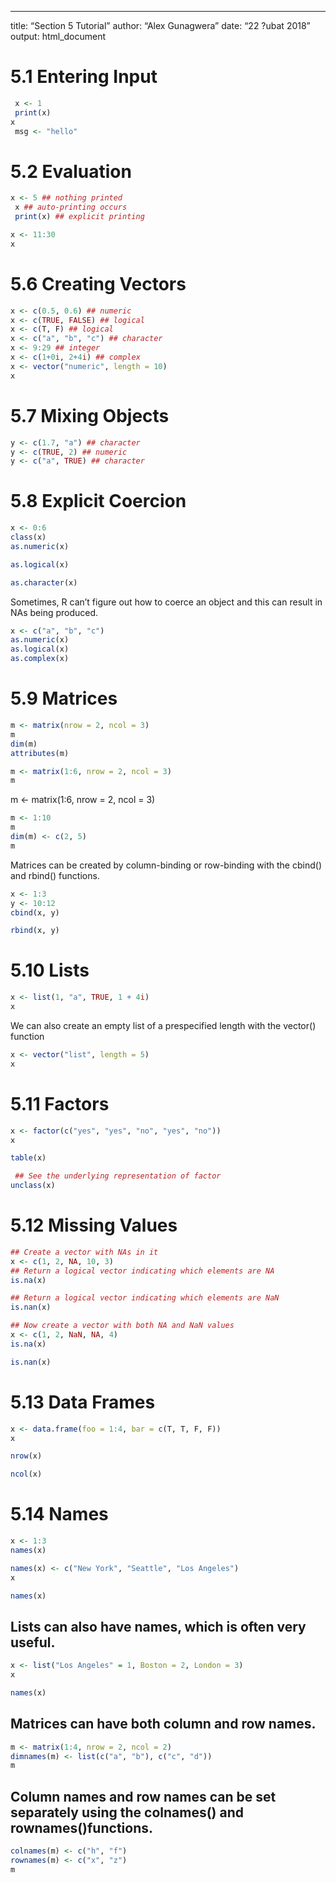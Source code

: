 ---
title: "Section 5 Tutorial"
author: "Alex Gunagwera"
date: "22 ?ubat 2018"
output: html_document

# 5.1 Entering Input

```r
 x <- 1
 print(x)
x
 msg <- "hello"
```
 
# 5.2 Evaluation
```r
x <- 5 ## nothing printed
 x ## auto-printing occurs
 print(x) ## explicit printing

x <- 11:30
x
```
# 5.6 Creating Vectors

```r
x <- c(0.5, 0.6) ## numeric
x <- c(TRUE, FALSE) ## logical
x <- c(T, F) ## logical
x <- c("a", "b", "c") ## character
x <- 9:29 ## integer
x <- c(1+0i, 2+4i) ## complex
x <- vector("numeric", length = 10)
x
```

# 5.7 Mixing Objects
```r
y <- c(1.7, "a") ## character
y <- c(TRUE, 2) ## numeric
y <- c("a", TRUE) ## character
```

# 5.8 Explicit Coercion
```r
x <- 0:6
class(x)
as.numeric(x)

as.logical(x)

as.character(x)

```


Sometimes, R can't figure out how to coerce an object and this can result in NAs being produced.

```r
x <- c("a", "b", "c")
as.numeric(x)
as.logical(x)
as.complex(x)

```
# 5.9 Matrices

```r
m <- matrix(nrow = 2, ncol = 3)
m
dim(m)
attributes(m)
```
```r
m <- matrix(1:6, nrow = 2, ncol = 3)
m
```
m <- matrix(1:6, nrow = 2, ncol = 3)
```r
m <- 1:10
m
dim(m) <- c(2, 5)
m

```

Matrices can be created by column-binding or row-binding with the cbind() and rbind() functions.

```r
x <- 1:3
y <- 10:12
cbind(x, y)

```




```r
rbind(x, y)

```
# 5.10 Lists
```r
x <- list(1, "a", TRUE, 1 + 4i)
x
```

We can also create an empty list of a prespecified length with the vector() function
```r
x <- vector("list", length = 5)
x
```


# 5.11 Factors
```r
x <- factor(c("yes", "yes", "no", "yes", "no"))
x
```

```r
table(x)
```

```r
 ## See the underlying representation of factor
unclass(x)

```
# 5.12 Missing Values
```r
## Create a vector with NAs in it
x <- c(1, 2, NA, 10, 3)
## Return a logical vector indicating which elements are NA
is.na(x)

```


```r
## Return a logical vector indicating which elements are NaN
is.nan(x)
```

```r
## Now create a vector with both NA and NaN values
x <- c(1, 2, NaN, NA, 4)
is.na(x)
```

```r
is.nan(x)

```


# 5.13 Data Frames
```r
x <- data.frame(foo = 1:4, bar = c(T, T, F, F))
x
```




```r
nrow(x)

```

```r
ncol(x)

```

# 5.14 Names
```r
x <- 1:3
names(x)

```

```r
names(x) <- c("New York", "Seattle", "Los Angeles")
x
```
```r
names(x)

```

## Lists can also have names, which is often very useful.
```r
x <- list("Los Angeles" = 1, Boston = 2, London = 3)
x
```



```r
names(x)
```

## Matrices can have both column and row names.
```r
m <- matrix(1:4, nrow = 2, ncol = 2)
dimnames(m) <- list(c("a", "b"), c("c", "d"))
m

```

## Column names and row names can be set separately using the colnames() and  rownames()functions.
```r
colnames(m) <- c("h", "f")
rownames(m) <- c("x", "z")
m

```

